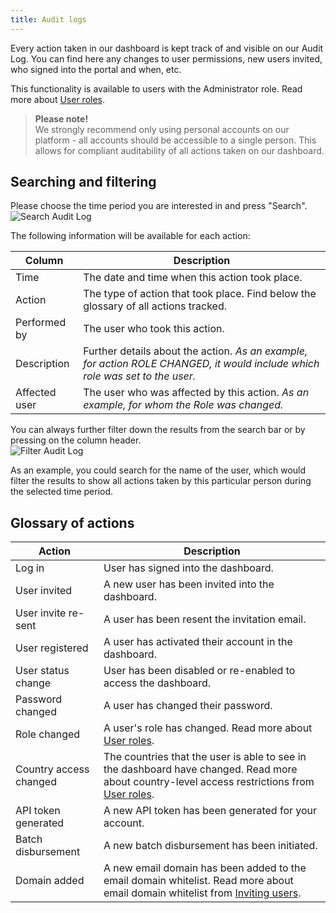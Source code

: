 ```yaml
---
title: Audit logs
---
```


Every action taken in our dashboard is kept track of and visible on our Audit Log. You can find here any changes to user permissions, new users invited, who signed into the portal and when, etc.

This functionality is available to users with the Administrator role. Read more about [User roles](/v1/docs/user-roles).

> **Please note!**  
> We strongly recommend only using personal accounts on our platform - all accounts should be accessible to a single person. This allows for compliant auditability of all actions taken on our dashboard.

## Searching and filtering

Please choose the time period you are interested in and press "Search".  
![Search Audit Log](https://cdn.document360.io/32e6fd9e-30a7-4a81-b2d6-2f89eb3bbb0d/Images/Documentation/image-1667890810603.png)

The following information will be available for each action:

| Column       | Description                                                                                     |
|--------------|-------------------------------------------------------------------------------------------------|
| Time         | The date and time when this action took place.                                                  |
| Action       | The type of action that took place. Find below the glossary of all actions tracked.             |
| Performed by | The user who took this action.                                                                  |
| Description  | Further details about the action. *As an example, for action ROLE CHANGED, it would include which role was set to the user.* |
| Affected user| The user who was affected by this action. *As an example, for whom the Role was changed.*       |

You can always further filter down the results from the search bar or by pressing on the column header.  
![Filter Audit Log](https://cdn.document360.io/32e6fd9e-30a7-4a81-b2d6-2f89eb3bbb0d/Images/Documentation/image-1667899852575.png)

As an example, you could search for the name of the user, which would filter the results to show all actions taken by this particular person during the selected time period.

## Glossary of actions

| Action                | Description                                                                                           |
|-----------------------|-------------------------------------------------------------------------------------------------------|
| Log in                | User has signed into the dashboard.                                                                   |
| User invited          | A new user has been invited into the dashboard.                                                       |
| User invite re-sent   | A user has been resent the invitation email.                                                          |
| User registered       | A user has activated their account in the dashboard.                                                  |
| User status change    | User has been disabled or re-enabled to access the dashboard.                                         |
| Password changed      | A user has changed their password.                                                                    |
| Role changed          | A user's role has changed. Read more about [User roles](/v1/docs/user-roles).                         |
| Country access changed| The countries that the user is able to see in the dashboard have changed. Read more about country-level access restrictions from [User roles](/v1/docs/user-roles). |
| API token generated   | A new API token has been generated for your account.                                                  |
| Batch disbursement    | A new batch disbursement has been initiated.                                                          |
| Domain added          | A new email domain has been added to the email domain whitelist. Read more about email domain whitelist from [Inviting users](/v1/docs/inviting-users). |